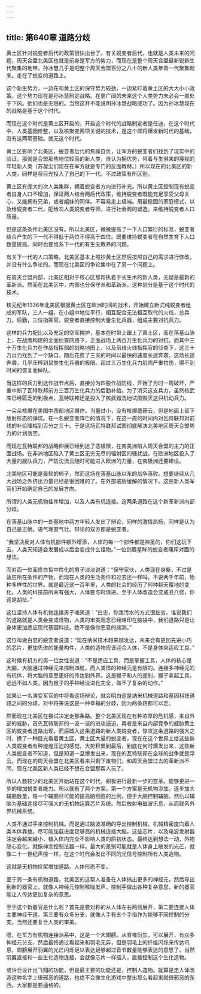 ```yaml
---
---
---
```

title: 第640章 道路分歧
---



黄土区针对蜕变者后代的政策很快出台了。有关蜕变者后代，也就是人类未来的问题，周天合盟北美区也就是前身是军方的势力，而现在是整个周天合盟最新锐新生代聚集的地带。孙冰慧几乎是吧整个周天合盟百分之八十的新人类年青一代聚集起来。走在了蜕变的道路上。

这个新生势力，一边在和黄土区的保守势力较劲，一边紧盯着黄土区的大大小小政策。这个势力现在是孙冰慧制定战略。在更广阔的未来这个人类势力未必会一直处于下风。他们也是无限的。当然这并不能说明孙冰慧战略成功了。因为孙冰慧现在的战略是基于这个时代。

而现在这个时代是黄土区开启的，开启这个时代的战略制定者是任迪，在这个时代中，人类基因修整，以及核聚变两项关键的技术，是这个即将爆发新时代的基础，没有这两项基础。就无这个时代。

黄土区影响了北美区，蜕变者后代的焦躁自负，让军方的蜕变者们找到了现实中的验证，那就是合盟那些地位较高的新人类，自认为拥优势，带着与生俱来的蔑视的年轻新人类（苏凝尘们现在在军方就是专门的反面教材。）所以现在的北美区的新人类，同样是将目光投入了自己的下一代。不过政策有所区别。

黄土区有庞大的次人类集群，朝着蜕变者方向进行补充。所以黄土区控制现有蜕变者自身人口不增加，保证两人结合两后代政策，维持蜕变者既能充足享受父母关心，又能拥有兄弟，或者姐妹的同伴。不容易走上极端。用最稳固的家庭模式，以及给蜕变者二代，配给次人类蜕变者导师，进行社会观的塑造。来维持蜕变者人口质量。

但是这条条件北美区没有。所以北美区，微微提高了一下人口繁衍的标准，蜕变者结合产生的下一代不得低于两位不得高于四位。既要维持蜕变者在自然生育下人口数量提高。同时也要维系下一代的有生无教养的问题。

有关下一代的人口策略，北美区基本上照抄黄土区然后按照自己的需求进行修改，并没有什么争论的。而现在北美区的争论集中在了另一个问题上。

在周天合盟内部，北美区相对于核心区那帮执着于长生术的新人类，无疑是最新的革新派。然而在北美区中，内部也分保守派和革新派。这种划分是基于这个时代的技术。

核元纪年1336年北美区根据黄土区在欧洲时间的战术，开始建立新式纯蜕变者组成的军队，三人一组，在小组中地位平行，相互配合无法相互取代的火线，总兵力，后勤，三位指挥官。蜕变者直接控制大量生化兵器，组成主要对抗兵力。

这样的兵力配比以及充足的空军掩护，基本在时带上跟上了黄土区，而在落基山脉上，在战鹰构建的全面侦查网络下，正面战场上两百万生化兵力的对抗，而其中三十万生化兵力在作战指挥部的战略地图上，以及前线火线指挥官的侦查下，这三十万兵力找到了一个缺口，随后花费了三天的时间以最快的速度长途奔袭。这场长途奔袭，几乎压榨到鼠类生化兵器的极限。超过三万生化兵力肌肉严重拉伤，得不到时间的恢复而掉队。

当这样的兵力到达作战节点后，直接分为四股作战防线，开始了为时一周破坏，严重中断了瓦特联邦前方三百万生化兵力的后勤补给。为了消灭这支兵力，虽然核武库已经匮乏的到极点，瓦特联邦还是投入了核武器洗地试图毁灭这只机动兵力。

一朵朵核爆在美国中西部地区爆炸。当量过小，没有核爆蘑菇云，但是地面上留下放射形态的弹坑。在一名蜕变者阵亡的情况下，在这一周的时间内对瓦特联邦对前线的补给降幅到百分之三十。于是这场瓦特联邦试图彻底解决北美地区周天合盟势力的计划落空。

而现在瓦特联邦的战略伸展已经到达了恶极限，在南美洲陷入周天合盟的主力的正面战场。在非洲地区陷入了黄土区无穷无尽的辐射区的骚扰战。在欧洲地区投入了大量的舰队兵力，严防沈流云随时可能进入欧洲的力量，在南极洲还要建设。

北美地区可能是最软的柿子，然而这场在落基山脉以东的战争落败。想要继续从几大战场之外挤出力量已经是很困难的了。在外部威胁缓解的情况下。这些新人类军官们开始确定自己的发展方向。

所谓的人类无机物挂件增加，以及人类有机连接。这两条道路在这个新革新派内部分歧。

在落基山脉中的一处基地中两方年轻人发出了辩论，同样的激情昂扬，同样是认为自己是正确。语气理直气壮。辩论的双方都是蜕变者。

“我坚决反对人体有机部件额外增添，人体的每一个部件都是神圣的，你们这玩下去，人类天知道会发展成以后会变成什么怪物。”一位剑眉星眸的蜕变者痛斥对面的想法。

而对面一位面庞白皙中性化的男子淡淡说道：“保守家伙，人类现在身躯，不过是适应所在条件的产物，而现在人类的生活条件和过去还一样吗，不说两千年前，物种多样性的世界。就是最近这一百年里，人类的社会的经历了何种翻天覆地的变化。人类的科技前所未有强大，人体要与时俱进。至于人体改造会变成丑八怪，你这是胡扯。”

这位坚持人体有机物连接男子嗤笑道：“白忠，你泼污水的方式很拙劣，谁说我们的道路就是人类会变成怪物，人类的审美观念已经烙印在脑袋中，我们道路只是让身体更加适应现代基因科技。绝不是像你恶意的揣测。”

这位叫做白忠的蜕变者说道：“现在纳米技术越来越发达，未来会有更加先进小巧的芯片，更加先进的能量构件，人类的造物应该迎合人体，不是身体来适应工具。”

这时候有机方的另一位女性说道：“不是适应工具，而是掌握工具，人体的核心是大脑，大脑通过神经元来控制四肢，而人类体的神经元是有限的。连接多神经元的有机体，将大脑的意思更好的传达到外界。这是猴子和人的差别，猴子拿起工具，远远不如人类，因为猴子的手神经没进化完全，做不了复杂的动作。”

如果让一名演变军官的中将看这场辩论，就会明白这是纳米机械道路和基因科技道路之间的分歧，对中将来说这是一种幸福的分歧，因为两条路都可以走。

然而现在北美区在尝试决定走那条路。整个北美区现在有种浓厚的危机感，来自外部的威胁，首先瓦特联邦的一波一波的进攻逼迫，再者是来自内部竞争的威胁黄土区的蜕变者道路出现，而后踏入这条道路的新人类蜕变者，惊叹这条道路的强大之时，换了一种目光看着黄土区，黄土区大量的蜕变者，现在在这个世界上给这些新人类蜕变者有种煌煌压迫的感觉。大势积累到最后，到底在何时爆发出来，这些新人类蜕变者不知道，但是知道一旦爆发出来，现在的瓦特联邦在全球的战争就是浮云。而现在的周天合盟在北美区看来只剩下废物们，和周天合盟过去的革新派不同，现在北美区新人类已经不想在合盟那帮人玩了。

所以人数较少的北美区开始站在这个时代，积极进行最新一步的变革。能够更进一步的增加蜕变者能力。所以就有了两个方案。第一个方案是无机物添加。逐步加大辅脑数量，每一个辅脑尽可能的提高脑细胞的比例，便于大脑控制辅脑。然后以辅脑为基础连接尽可强大的无机物运算芯片系统。然后放射电磁波讯息，从而联系外界机械系统。

人类不通过手来控制机械。而是通过脑波准确的导出控制机械。机械精密度向着人类本体靠拢。尽可能加载进度足够高的机械连接大脑。这些芯片，以及电波发射器注定会越来越小，植入体内完全不影响人类的原初状态。最终达到想法一动，外物随心变化。就像神念控制法器一样。最大的差别可能就是人体身上散发的光芒，就像二十一世纪声控一样，在这个时代会发出不同的光信号控制所有人类造物。

这就是无机物挂架增加道路。人体形态不变。

至于另一条有机物道路，北美区的这帮人准备在人体搞出更多的神经元，然后导出到新的器官上，就像人神经元控制喉咙发声，控制手做出各种复杂意思，新的器官能让人传达更加复杂的意思。

至于这个新器官是什么呢？首先是要对称的从人体左右两侧展开，第二要连接人体主要神经干道。第三要有众多分支，就像人手有五个手指作为能够不同控制的分支。当然还要复合人类的审美。

嗯，在军方有机物连接派系中，这是一个大翅膀。从脊椎衍生，可以展开，有众多神经元分支，然后最终通过看起来和羽毛无异，但是羽毛上的纤维闪烁来传达讯息，翅膀展开羽翼的光芒闪烁足以表达足够超过音节数量能够表达的意思了。当然羽翼直接和一些生化造物连接，会就像芯片一样插入，直接控制这个生化造物。

或许会设计出飞翔的功能，但是最主要的功能还是，控制人造物。就算是走人体改造这种名字上很邪恶的道路，也绝不会像生化游戏中整出那么看起来就很邪恶的东西。大家都是要逼格的。
